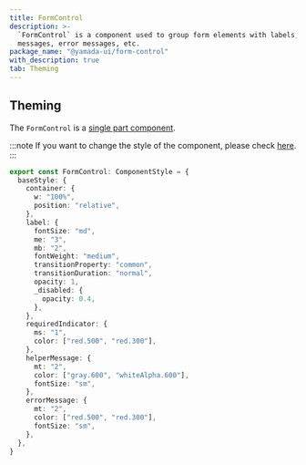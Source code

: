 ```yaml
---
title: FormControl
description: >-
  `FormControl` is a component used to group form elements with labels, help
  messages, error messages, etc.
package_name: "@yamada-ui/form-control"
with_description: true
tab: Theming
---
```


## Theming

The `FormControl` is a [single part component](/styled-system/theming/component-style#single-part-component).

:::note
If you want to change the style of the component, please check [here](/styled-system/theming/customize-theme#changing-the-style-of-components).
:::

```ts
export const FormControl: ComponentStyle = {
  baseStyle: {
    container: {
      w: "100%",
      position: "relative",
    },
    label: {
      fontSize: "md",
      me: "3",
      mb: "2",
      fontWeight: "medium",
      transitionProperty: "common",
      transitionDuration: "normal",
      opacity: 1,
      _disabled: {
        opacity: 0.4,
      },
    },
    requiredIndicator: {
      ms: "1",
      color: ["red.500", "red.300"],
    },
    helperMessage: {
      mt: "2",
      color: ["gray.600", "whiteAlpha.600"],
      fontSize: "sm",
    },
    errorMessage: {
      mt: "2",
      color: ["red.500", "red.300"],
      fontSize: "sm",
    },
  },
}
```
